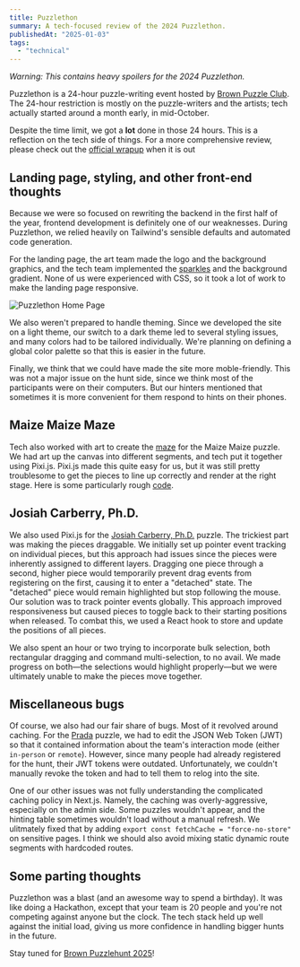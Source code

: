 ```yaml
---
title: Puzzlethon
summary: A tech-focused review of the 2024 Puzzlethon.
publishedAt: "2025-01-03"
tags:
  - "technical"
---
```


_Warning: This contains heavy spoilers for the 2024 Puzzlethon._

Puzzlethon is a <span className="text-2xl text-rose-600 font-bold">24-hour</span> puzzle-writing event hosted by [Brown Puzzle Club](https://brownpuzzle.club/).
The 24-hour restriction is mostly on the puzzle-writers and the artists;
tech actually started around a month early, in mid-October. 

Despite the time limit, we got a **lot** done in those 24 hours. This is a reflection on the tech side of things.
For a more comprehensive review, please check out the [official wrapup](https://puzzlethon.brownpuzzle.club/wrapup) when it is out

## Landing page, styling, and other front-end thoughts

Because we were so focused on rewriting the backend in the first half of the year, frontend development is definitely one of our weaknesses. During Puzzlethon, we relied heavily on Tailwind's sensible defaults and automated code generation.

For the landing page, the art team made the logo and the background graphics, and the tech team implemented the [sparkles](https://ui.aceternity.com/components/sparkles) and the background gradient. None of us were experienced with CSS, so it took a lot of work to make the landing page responsive.

![Puzzlethon Home Page](/2024-puzzlethon/puzzlethon-home-page.png)

We also weren't prepared to handle theming. Since we developed the site on a light theme, our switch to a dark theme led to several styling issues, and many colors had to be tailored individually. We're planning on defining a global color palette so that this is easier in the future.

Finally, we think that we could have made the site more moble-friendly. This was not a major issue on the hunt side, since we think most of the participants were on their computers. But our hinters mentioned that sometimes it is more convenient for them respond to hints on their phones.

<PuzzlethonHinting />

## Maize Maize Maze

Tech also worked with art to create the [maze](https://puzzlethon.brownpuzzle.club/wrapup) for the Maize Maize puzzle. We had art up the canvas into different segments, and tech put it together using Pixi.js. Pixi.js made this quite easy for us, but it was still pretty troublesome to get the pieces to line up correctly and render at the right stage. Here is some particularly rough [code](/2024-puzzlethon-map-code).

<PuzzlethonMap />

## Josiah Carberry, Ph.D.

We also used Pixi.js for the [Josiah Carberry, Ph.D.](https://puzzlethon.brownpuzzle.club/puzzle/carberry) puzzle. The trickiest part was making the pieces draggable. We initially set up pointer event tracking on individual pieces, but this approach had issues since the pieces were inherently assigned to different layers. Dragging one piece through a second, higher piece would temporarily prevent drag events from registering on the first, causing it to enter a "detached" state. The "detached" piece would remain highlighted but stop following the mouse. Our solution was to track pointer events globally. This approach improved responsiveness but caused pieces to toggle back to their starting positions when released. To combat this, we used a React hook to store and update the positions of all pieces.

We also spent an hour or two trying to incorporate bulk selection, both rectangular dragging and command multi-selection, to no avail. We made progress on both—the selections would highlight properly—but we were ultimately unable to make the pieces move together.

<PuzzlethonCarberry />

## Miscellaneous bugs

Of course, we also had our fair share of bugs. Most of it revolved around caching. For the [Prada](https://puzzlethon.brownpuzzle.club/puzzle/prada) puzzle, we had to edit the JSON Web Token (JWT) so that it contained information about the team's interaction mode (either `in-person` or `remote`). However, since many people had already registered for the hunt, their JWT tokens were outdated. Unfortunately, we couldn't manually revoke the token and had to tell them to relog into the site.

One of our other issues was not fully understanding the complicated caching policy in Next.js. Namely, the caching was overly-aggressive, especially on the admin side. Some puzzles wouldn't appear, and the hinting table sometimes wouldn't load without a manual refresh. We ulitmately fixed that by adding `export const fetchCache = "force-no-store"` on sensitive pages. I think we should also avoid mixing static dynamic route segments with hardcoded routes.

## Some parting thoughts

Puzzlethon was a blast (and an awesome way to spend a birthday). It was like doing a Hackathon, except that your team is 20 people and you're not competing against anyone but the clock. The tech stack held up well against the initial load, giving us more confidence in handling bigger hunts in the future.

Stay tuned for [Brown Puzzlehunt 2025](https://www.brownpuzzlehunt.com/)!

